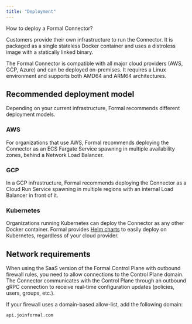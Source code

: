 ```yaml
---
title: "Deployment"
---
```


How to deploy a Formal Connector?

Customers provide their own infrastructure to run the Connector. It is packaged as a single stateless Docker container and uses a distroless image with a statically linked binary.

The Formal Connector is compatible with all major cloud providers (AWS, GCP, Azure) and can be deployed on-premises. It requires a Linux environment and supports both AMD64 and ARM64 architectures.

## Recommended deployment model

Depending on your current infrastructure, Formal recommends different deployment models.

### AWS

For organizations that use AWS, Formal recommends deploying the Connector as an ECS Fargate Service spawning in multiple availability zones, behind a Network Load Balancer.

### GCP

In a GCP infrastructure, Formal recommends deploying the Connector as a Cloud Run Service spawning in multiple regions with an internal Load Balancer in front of it.

### Kubernetes

Organizations running Kubernetes can deploy the Connector as any other Docker container. Formal provides [Helm charts](https://github.com/formalco/helm-charts) to easily deploy on Kubernetes, regardless of your cloud provider.

## Network requirements

When using the SaaS version of the Formal Control Plane with outbound firewall rules, you need to allow connections to the Control Plane domain. The Connector communicates with the Control Plane through an outbound gRPC connection to receive real-time configuration updates (policies, users, groups, etc.).

If your firewall uses a domain-based allow-list, add the following domain:

```bash
api.joinformal.com
```
